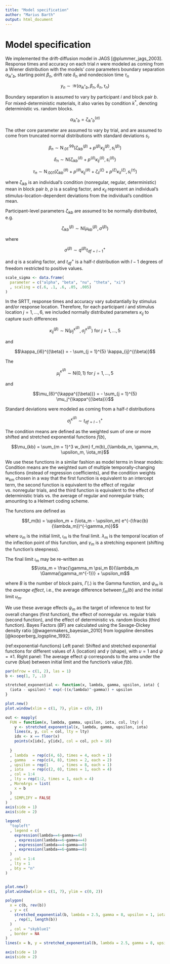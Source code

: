 ```yaml
---
title: "Model specification"
author: "Marius Barth"
output: html_document
---
```


# Model specification {#appendix-model-specification}

<!--
seven-parameter diffusion model
with inter-trial variabilities for drift rate, starting point, and nondecision time.
Intertrial variabilities varied by participant (except for beta)
-->
<!--
- $n$ trials
- $i$ participants
- $j$ stimulus location
- $k$ regular/nonregular/deterministic
- $l$ response location
- $b$ block pair
- $m$ function index
-->

We implemented the drift-diffusion model in JAGS [@plummer_jags_2003].
Response times and accuracy on each trial $n$ were modeled as coming from a Wiener distribution with
the models' *core* parameters
boundary separation $\alpha_{ik^*b}$, starting point $\beta_n$, drift rate $\delta_n$ and nondecision time $\tau_n$

$$y_n \sim \mathcal{W} \left(\alpha_{ik^*b}, \beta_n, \delta_n, \tau_n \right)$$

Boundary separation is assumed to vary by
participant $i$
and block pair $b$.
For mixed-deterministic materials, it also varies by condition $k^*$, denoting deterministic vs. random blocks.

$$\alpha_{ik^*b} = \zeta^{(\alpha)}_{ik^*b}$$

The other core parameter are assumed to vary by trial,
and are assumed to come from truncated normal distributions with standard deviations $s_i$.

$$\beta_n \sim \mathrm{N}_{.01}^{.99} \left( \zeta^{(\beta)}_{ikb} + p^{(\beta)} \kappa_{ij}^{(\beta)}, s^{(\beta)}_i \right)$$

$$\delta_n \sim \mathrm{N} \left( \zeta^{(\delta)}_{ikb} + p^{(\delta)} \kappa_{ij}^{(\delta)}, s^{(\delta)}_i \right)$$

$$\tau_n  \sim \mathrm{N}_{.001} \left( \zeta^{(\theta)}_{ikb} + p^{(\theta)} \kappa_{ij}^{(\theta)} + \zeta^{(\xi)}_{il} + p^{(\xi)} \kappa_{il}^{(\xi)}, s^{(\tau)}_i \right)$$

where
$\zeta_{ikb}$ is an individual's condition (nonregular, regular, deterministic) mean in block pair $b$,
$p$ is a scaling factor,
and $\kappa_{ij}$ represent an individual's stimulus-location-dependent deviations from the individual's condition mean.

Participant-level parameters $\zeta_{ikb}$ are assumed to be normally distributed, e.g.

<!-- $$\zeta_{ikb}^{(\beta)} \sim \mathrm{N} \left( \mu_{kb}^{(\beta)}, \sigma^{(\beta)} \right)$$ -->

$$\zeta_{ikb}^{(\beta)} \sim \mathrm{N} \left( \mu_{kb}^{(\beta)}, \sigma^{(\beta)} \right)$$

where 

$$\sigma^{(\beta)} \sim q^{(\beta)} t^+_{\mathit{df} = I - 1}$$

and $q$ is a scaling factor, and $t^+_{\mathit{df}}$ is a half-$t$ distribution with $I - 1$ degrees of freedom restricted to positive values.


```r
scale_sigma <- data.frame(
  parameter = c("alpha", "beta", "nu", "theta", "xi")
  , scaling = c(.6, .1, .6, .05, .005)
)
```

  
In the SRTT, response times and accuracy vary substantially by stimulus and/or response location.
Therefore, for each participant $i$ and stimulus location $j = 1, ..., 6$, we included normally distributed parameters $\kappa_{ij}$ to capture such differences

$$\kappa_{ij}^{(\beta)} \sim \mathrm{N} \left( \mu_j^{\kappa^{(\beta)}}, \sigma_j^{\kappa^{(\beta)}} \right)~\mathrm{for}~j = 1, ..., 5$$

and

$$\kappa_{i6}^{(\beta)} = - \sum_{j = 1}^{5} \kappa_{ij}^{(\beta)}$$

The

$$\mu_j^{\kappa^{(\beta)}} \sim \mathrm{N}\left(0, 1\right)~\mathrm{for}~j = 1, ..., 5$$

and

$$\mu_{6}^{\kappa^{(\beta)}} = - \sum_{j = 1}^{5} \mu_j^{\kappa^{(\beta)}}$$

Standard deviations were modeled as coming from a half-$t$ distributions

$$\sigma_j^{\kappa^{(\beta)}} \sim t^+_{\mathit{df} = I - 1}$$

<!--
Population-level parameters

- $\lambda^{(\beta)}_k$: scale
- $\gamma^{(\beta)}_k$: shape
- $\upsilon^{(\beta)}_k$ initial limit
- $\psi^{(\beta)}_k$ mean
-->

The condition means are defined as the weighted sum of one or more shifted and stretched exponential functions $f(b)$,

$$\mu_{kb} = \sum_{m = 1}^3 w_{km} f_m(b)_{\lambda_m, \gamma_m, \upsilon_m, \iota_m}$$

<!-- and t $\psi^{(\beta)}_m$ is the average difference between initial and final limit. -->

We use these functions in a similar fashion as model terms in linear models:
Condition means are the weighted sum of multiple temporally-changing functions (instead of regression coefficients),
and the condition weights $w_{km}$ chosen in a way that
the first function is equivalent to an intercept term,
the second function is equivalent to the effect of regular vs. nonregular trials, and
the third function is equivalent to the effect of deterministic trials vs. the average of regular and nonregular trials;
amounting to a Helmert coding scheme.

The functions are defined as

$$f_m(b) = \upsilon_m + (\iota_m - \upsilon_m) e^{-(\frac{b}{\lambda_m})^{-\gamma_m}}$$

where 
$\upsilon_m$ is the initial limit,
$\iota_m$ is the final limit.
$\lambda_m$ is the temporal location of the inflection point of this function, and
$\gamma_m$ is a stretching exponent (shifting the function's steepness).


The final limit $\iota_m$ may be re-written as
<!-- $f_2 = \frac{\psi \gamma B}{\lambda   \Gamma{(\gamma^{-1})}} + \upsilon$ -->
$$\iota_m = \frac{\gamma_m \psi_m B}{\lambda_m \Gamma(\gamma_m^{-1})} + \upsilon_m$$

where $B$ is the number of block pairs, $\Gamma(.)$ is the Gamma function,
and $\psi_m$ is the *average effect*, i.e., the average difference between $f_m(b)$ and the initial limit $\upsilon_m$.

We use these average effects $\psi_m$ as the target of inference to test for overall changes (first function),
the effect of nonregular vs. regular trials (second function),
and the effect of deterministic vs. random blocks (third function).
Bayes Factors ($\mathit{BF}$) are calculated using the Savage-Dickey density ratio [@wagenmakers_bayesian_2010]
from logspline densities [@kooperberg_logspline_1992].

(ref:exponential-functions) Left panel: Shifted and stretched exponential functions for different values of $\lambda$ (location) and $\gamma$ (shape), with $\upsilon = 1$ and $\psi = \pm 1$. Right panel: The average effect $\psi$ corresponds to the area under the curve (blue) between initial limit and the function's value $f(b)$.

```r
par(mfrow = c(1, 2), las = 1)
b <- seq(1, 7, .1)

stretched_exponential <- function(x, lambda, gamma, upsilon, iota) {
  (iota - upsilon) * exp(-((x/lambda)^-gamma)) + upsilon
}

plot.new()
plot.window(xlim = c(1, 7), ylim = c(0, 2))

out <- mapply(
  FUN = function(x, lambda, gamma, upsilon, iota, col, lty) {
    y <- stretched_exponential(x, lambda, gamma, upsilon, iota)
    lines(x, y, col = col, lty = lty)
    idx <- x == floor(x)
    points(x[idx], y[idx], col = col, pch = 16)
    
  }
  , lambda  = rep(c(4, 6), times = 4, each = 1)
  , gamma   = rep(c(4, 8), times = 2, each = 2)
  , upsilon = rep(1      , times = 8, each = 1)
  , iota    = rep(c(2, 0), times = 1, each = 4)
  , col = 1:4
  , lty = rep(1:2, times = 1, each = 4)
  , MoreArgs = list(
    x = b
  )
  , SIMPLIFY = FALSE
)
axis(side = 1)
axis(side = 2)

legend(
  "topleft"
  , legend = c(
    expression(lambda==4~gamma==4)
    , expression(lambda==6~gamma==4)
    , expression(lambda==4~gamma==8)
    , expression(lambda==6~gamma==8)
  )
  , col = 1:4
  , lty = 1
  , bty = "n"
)


plot.new()
plot.window(xlim = c(1, 7), ylim = c(0, 2))

polygon(
  x = c(b, rev(b))
  , y = c(
    stretched_exponential(b, lambda = 2.5, gamma = 8, upsilon = 1, iota = 2)
    , rep(1, length(b))
  )
  , col = "skyblue1"
  , border = NA
)
lines(x = b, y = stretched_exponential(b, lambda = 2.5, gamma = 8, upsilon = 1, iota = 2), col = 1)

axis(side = 1)
axis(side = 2)
```


